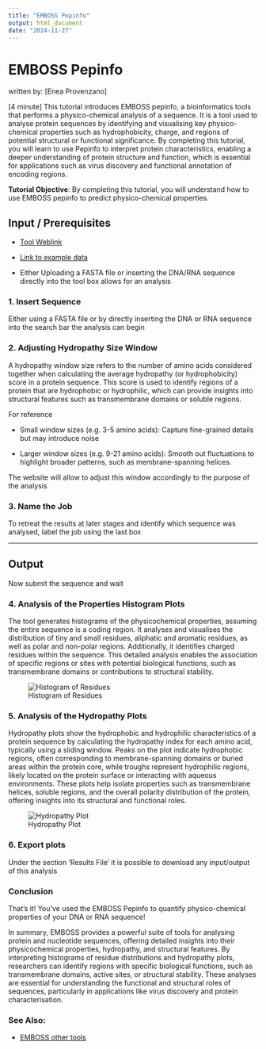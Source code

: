 ```yaml
---
title: "EMBOSS Pepinfo"
output: html_document
date: "2024-11-27"
---
```


# EMBOSS Pepinfo
written by: [Enea Provenzano]

[4 minute] This tutorial introduces EMBOSS pepinfo, a bioinformatics tools that performs a physico-chemical analysis of a sequence. It is a tool used to analyse protein sequences by identifying and visualising key physico-chemical properties such as hydrophobicity, charge, and regions of potential structural or functional significance. By completing this tutorial, you will learn to use Pepinfo to interpret protein characteristics, enabling a deeper understanding of protein structure and function, which is essential for applications such as virus discovery and functional annotation of encoding regions.

**Tutorial Objective**: By completing this tutorial, you will understand how to use EMBOSS pepinfo to predict physico-chemical properties. 

## Input / Prerequisites
- [Tool Weblink](https://www.ebi.ac.uk/jdispatcher/seqstats/emboss_pepinfo)
- [Link to example data](img/EMBOSS/centroid_sequence.fa)

- Either Uploading a FASTA file or inserting the DNA/RNA sequence directly into the tool box allows for an analysis

### 1. Insert Sequence

Either using a FASTA file or by directly inserting the DNA or RNA sequence into the search bar the analysis can begin

### 2. Adjusting Hydropathy Size Window 

A hydropathy window size refers to the number of amino acids considered together when calculating the average hydropathy (or hydrophobicity) score in a protein sequence. This score is used to identify regions of a protein that are hydrophobic or hydrophilic, which can provide insights into structural features such as transmembrane domains or soluble regions.

For reference

- Small window sizes (e.g. 3-5 amino acids): Capture fine-grained details but may introduce noise

- Larger window sizes (e.g. 9-21 amino acids): Smooth out fluctuations to highlight broader patterns, such as membrane-spanning helices.

The website will allow to adjust this window accordingly to the purpose of the analysis

### 3. Name the Job

To retreat the results at later stages and identify which sequence was analysed, label the job using the last box

___
## Output

Now submit the sequence and wait

### 4. Analysis of the Properties Histogram Plots

The tool generates histograms of the physicochemical properties, assuming the entire sequence is a coding region. It analyses and visualises the distribution of tiny and small residues, aliphatic and aromatic residues, as well as polar and non-polar regions. Additionally, it identifies charged residues within the sequence. This detailed analysis enables the association of specific regions or sites with potential biological functions, such as transmembrane domains or contributions to structural stability.

![Histogram of Residues](img/EMBOSS/histograms.jpg)

### 5. Analysis of the Hydropathy Plots

Hydropathy plots show the hydrophobic and hydrophilic characteristics of a protein sequence by calculating the hydropathy index for each amino acid, typically using a sliding window. Peaks on the plot indicate hydrophobic regions, often corresponding to membrane-spanning domains or buried areas within the protein core, while troughs represent hydrophilic regions, likely located on the protein surface or interacting with aqueous environments. These plots help isolate properties such as transmembrane helices, soluble regions, and the overall polarity distribution of the protein, offering insights into its structural and functional roles.

![Hydropathy Plot](img/EMBOSS/hydropathy.jpg)

### 6. Export plots

Under the section 'Results File' it is possible to download any input/output of this analysis

### Conclusion

That's it! You've used the EMBOSS Pepinfo to quantify physico-chemical properties of your DNA or RNA sequence!

In summary, EMBOSS provides a powerful suite of tools for analysing protein and nucleotide sequences, offering detailed insights into their physicochemical properties, hydropathy, and structural features. By interpreting histograms of residue distributions and hydropathy plots, researchers can identify regions with specific biological functions, such as transmembrane domains, active sites, or structural stability. These analyses are essential for understanding the functional and structural roles of sequences, particularly in applications like virus discovery and protein characterisation.

### See Also:

- [EMBOSS other tools](https://www.ebi.ac.uk/jdispatcher/)